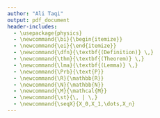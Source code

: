 ```yaml
---
author: "Ali Taqi"
output: pdf_document
header-includes:
  - \usepackage{physics}
  - \newcommand{\bi}{\begin{itemize}}
  - \newcommand{\ei}{\end{itemize}}
  - \newcommand{\dfn}{\textbf{(Definition)} \,}
  - \newcommand{\thm}{\textbf{(Theorem)} \,}
  - \newcommand{\lma}{\textbf{(Lemma)} \,}
  - \newcommand{\Prb}{\text{P}}
  - \newcommand{\R}{\mathbb{R}}
  - \newcommand{\N}{\mathbb{N}}
  - \newcommand{\M}{\mathcal{M}}
  - \newcommand{\st}{\, | \,}
  - \newcommand{\seqX}{X_0,X_1,\dots,X_n}
---
```


\begin{itemize}
\item .
\end{itemize}

